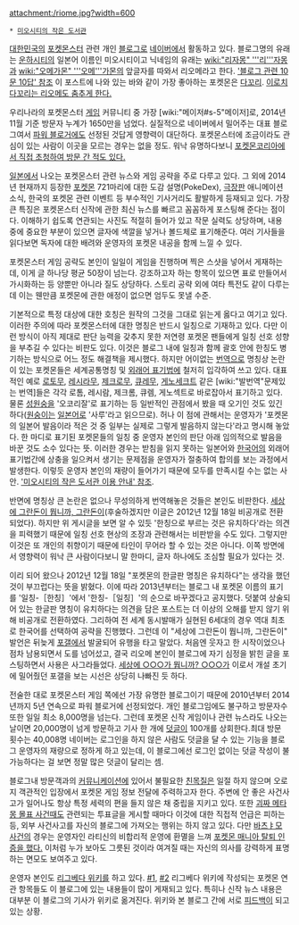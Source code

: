 attachment:/riome.jpg?width=600

 * [http://blog.naver.com/riomedevon 미오시티의 작은 도서관]

[[대한민국]]의 [[포켓몬스터]] 관련 개인 [[블로그]]로 [[네이버]]에서 활동하고 있다. 블로그명의 유래는 [[운하시티]]의 일본어 이름인 미오시티이고 닉네임의 유래는 [[wiki:"리자몽" '''리'''자몽]]과 [[wiki:"오메가몬" '''오메'''가몬]]의 앞글자를 따와서 리오메라고 한다. [http://blog.naver.com/riomedevon/110166164201 '블로그 관련 10문 10답' 참조] 이 포스트에 나와 있는 바와 같이 가장 좋아하는 포켓몬은 [[다꼬리]]. [http://blog.naver.com/riomedevon/220137605340 이로치 다꼬리는 리오메도 춤추게 한다.]

우리나라의 포켓몬스터 [[게임]] 커뮤니티 중 가장 [wiki:"메이저#s-5"메이저]로, 2014년 11월 기준 방문자 누계가 1650만을 넘었다. 실질적으로 네이버에서 밀어주는 대표 블로그여서 [[파워 블로거]]에도 선정된 것답게 영향력이 대단하다. 포켓몬스터에 조금이라도 관심이 있는 사람이 이곳을 모르는 경우는 없을 정도. 워낙 유명하다보니 [http://blog.naver.com/riomedevon/110175879861 포켓몬코리아에서 직접 초청하여 방문 간 적도 있다.]

[[일본]]에서 나오는 포켓몬스터 관련 뉴스와 게임 공략을 주로 다루고 있다. 그 외에 2014년 현재까지 등장한 [[포켓몬]] 721마리에 대한 도감 설명(PokeDex), [[극장판]] 애니메이션 소식, 한국의 포켓몬 관련 이벤트 등 부수적인 기사거리도 활발하게 등재되고 있다. 가장 큰 특징은 포켓몬스터 신작에 관한 최신 뉴스를 빠르고 꼼꼼하게 포스팅해 준다는 점이다. 이해하기 쉽도록 연관되는 사진도 적절히 들어가 있고 작문 실력도 상당하며, 내용 중에 중요한 부분이 있으면 글자에 색깔을 넣거나 볼드체로 표기해준다. 여러 기사들을 읽다보면 독자에 대한 배려와 운영자의 포켓몬 내공을 함께 느낄 수 있다.

포켓몬스터 게임 공략도 본인이 일일이 게임을 진행하며 찍은 스샷을 넣어서 게재하는데, 이게 글 하나당 평균 50장이 넘는다. 강조하고자 하는 항목이 있으면 표로 만들어서 가시화하는 등 양뿐만 아니라 질도 상당하다. 스토리 공략 외에 여타 특전도 같이 다루는데 이는 웬만큼 포켓몬에 관한 애정이 없으면 엄두도 못낼 수준.

기본적으로 특정 대상에 대한 호칭은 원작의 그것을 그대로 읽는게 옳다고 여기고 있다. 이러한 주의에 따라 포켓몬스터에 대한 명칭은 반드시 일칭으로 기재하고 있다. 다만 이런 방식이 아직 제대로 판단 능력을 갖추지 못한 저연령 포켓몬 팬들에게 일칭 선호 성향을 부추길 수 있다는 비판도 있다. 이것은 블로그 내에 일칭과 함께 괄호 안에 한칭도 병기하는 방식으로 어느 정도 해결책을 제시했다. 하지만 어이없는 [[번역]]으로 명칭상 논란이 있는 포켓몬들은 세계공통명칭 및 [[외래어 표기법]]에 철저히 입각하여 쓰고 있다. 대표적인 예로 [[로토무]], [[레시라무]], [[제크로무]], [[큐레무]], [[게노세크트]] 같은 [wiki:"발번역"문제있는 번역]들은 각각 로톰, 레시람, 제크롬, 큐렘, 게노섹트로 바로잡아서 표기하고 있다. 물론 [[성원숭]]을 '오코리잘'로 표기하는 등 일반적인 관점에서 봤을 때 오기인 것도 있긴 하다([[원숭이]]는 [[일본어]]로 '사루'라고 읽으므로). 허나 이 점에 관해서는 운영자가 '포켓몬의 일본어 발음이라 적은 것 중 일부는 실제로 그렇게 발음하지 않는다'라고 명시해 놓았다. 한 마디로 표기된 포켓몬들의 일칭 중 운영자 본인의 판단 아래 임의적으로 발음을 바꾼 것도 소수 있다는 뜻. 이러한 경우는 받침을 읽지 못하는 일본어와 [[한국어]]의 외래어 표기법간에 상충을 일으켜서 생기는 문제점을 운영자가 절충하여 합의를 보는 과정에서 발생한다. 이렇듯 운영자 본인의 재량이 들어가기 때문에 모두를 만족시킬 수는 없는 사안. [http://blog.naver.com/riomedevon/110127863831 '미오시티의 작은 도서관 이용 안내' 참조].

반면에 명칭상 큰 논란은 없으나 무성의하게 번역해놓은 것들은 본인도 비판한다. [http://blog.naver.com/riomedevon/110002625317 세상에 그란돈이 뭡니까, 그란돈이](후술하겠지만 이글은 2012년 12월 18일 비공개로 전환되었다). 하지만 위 게시글을 보면 알 수 있듯 '한칭으로 부르는 것은 유치하다'라는 의견을 피력했기 때문에 일칭 선호 현상의 조장과 관련해서는 비판받을 수도 있다. 그렇지만 이것은 또 개인의 취향이기 때문에 타인이 무어라 할 수 있는 것은 아니다. 이쪽 방면에서 영향력이 워낙 큰 사람이다보니 말 한마디, 글자 하나에도 조심할 필요가 있다는 것.

이리 되어 왔으나 2012년 12월 18일 "포켓몬의 한글판 명칭은 유치하다"는 생각을 했던 것이 부끄럽다는 뜻을 밝혔다. 이에 따라 2013년부터는 블로그 내 포켓몬 이름의 표기를 '일칭-［한칭］'에서 '한칭-［일칭］'의 순으로 바꾸겠다고 공지했다. 덧붙여 상술되어 있는 한글판 명칭이 유치하다는 의견을 담은 포스트는 더 이상의 오해를 받지 않기 위해 비공개로 전환하였다. 그리하여 전 세계 동시발매가 실현된 6세대의 경우 역대 최초로 한국어를 선택하여 공략을 진행했다. 그런데 이 "세상에 그란돈이 뭡니까, 그란돈이" 발언은 뒤늦게 [[포켓몬스터 갤러리|포갤]]에서 발굴되어 유행을 타고 말았다. 처음엔 웃자고 한 시작이었으나 점차 남용되면서 도를 넘어섰고, 결국 리오메 본인이 블로그에 자기 심정을 밝힌 글을 포스팅하면서 사용은 사그라들었다. [http://blog.naver.com/riomedevon/110182241886 세상에 ○○○가 뭡니까? ○○○가] 이로서 개설 초기에 밀어줬던 포갤을 보는 시선은 상당히 나빠진 듯 하다.

전술한 대로 포켓몬스터 게임 쪽에선 가장 유명한 블로그이기 때문에 2010년부터 2014년까지 5년 연속으로 파워 블로거에 선정되었다. 개인 블로그임에도 불구하고 방문자수 또한 일일 최소 8,000명을 넘는다. 그런데 포켓몬 신작 게임이나 관련 뉴스라도 나오는 날이면 20,000명이 넘게 방문하고 기사 한 개에 [[리플|덧글]]이 100개를 상회한다.최대 방문 횟수는 40,008명 네이버는 로그인을 하지 않은 사람도 덧글을 달 수 있는 기능을 블로그 운영자의 재량으로 정하게 하고 있는데, 이 블로그에선 로그인 없이는 덧글 작성이 불가능하다는 걸 보면 정말 많은 덧글이 달리는 셈.

블로그내 방문객과의 [[커뮤니케이션]]에 있어서 불필요한 [[친목질]]은 일절 하지 않으며 오로지 객관적인 입장에서 포켓몬 게임 정보 전달에 주력하고자 한다. 주변에 안 좋은 사건사고가 일어나도 항상 특정 세력의 편을 들지 않은 채 중립을 지키고 있다. 또한 [[괴짜 메타몽 몰표 사건]]때도 관련되는 투표글을 게시할 때마다 이것에 대한 직접적 언급은 피하는 등, 외부 사건사고를 자신의 블로그에 가져오는 행위는 하지 않고 있다. 다만 [[바츠ㅑ모 사건]]의 경우는 운영자인 라티신의 비합리적 운영에 환멸을 느껴 [http://blog.naver.com/riomedevon/110132456287 포켓몬 매니아 탈퇴 인증을 했다.] 이처럼 누가 보아도 그릇된 것이라 여겨질 때는 자신의 의사를 강력하게 표명하는 면모도 보여주고 있다.

운영자 본인도 [[리그베다 위키]]를 하고 있다. [http://blog.naver.com/riomedevon/110132773546 #1], [http://blog.naver.com/riomedevon/110066068756 #2] 리그베다 위키에 작성되는 포켓몬 연관 항목들도 이 블로그에 있는 내용들이 많이 게재되고 있다. 특히나 신작 뉴스 내용은 대부분 이 블로그의 기사가 위키로 옮겨진다. 위키와 본 블로그 간에 서로 [[피드백]]이 되고 있는 상황.
